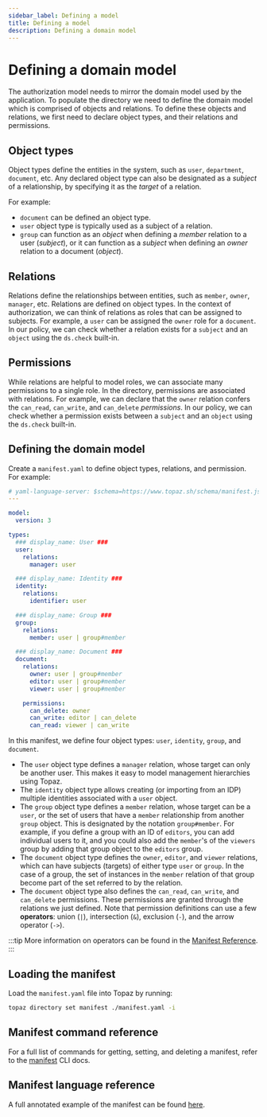 ```yaml
---
sidebar_label: Defining a model
title: Defining a model
description: Defining a domain model
---
```


# Defining a domain model

The authorization model needs to mirror the domain model used by the application. To populate the directory we need to define the domain model which is comprised of objects and relations. To define these objects and relations, we first need to declare object types, and their relations and permissions.

## Object types

Object types define the entities in the system, such as `user`, `department`, `document`, etc. Any declared object type can also be designated as a _subject_ of a relationship, by specifying it as the _target_ of a relation.

For example:
* `document` can be defined an object type.
* `user` object type is typically used as a subject of a relation.
* `group` can function as an _object_ when defining a _member_ relation to a user (_subject_), or it can function as a _subject_ when defining an _owner_ relation to a document (_object_).

## Relations

Relations define the relationships between entities, such as `member`, `owner`, `manager`, etc. Relations are defined on object types. In the context of authorization, we can think of relations as roles that can be assigned to subjects. For example, a `user` can be assigned the `owner` role for a `document`. In our policy, we can check whether a relation exists for a `subject` and an `object` using the `ds.check` built-in.

## Permissions

While relations are helpful to model roles, we can associate many permissions to a single role. In the directory, permissions are associated with relations. For example, we can declare that the `owner` relation confers the `can_read`, `can_write`, and `can_delete` _permissions_. In our policy, we can check whether a permission exists between a `subject` and an `object` using the `ds.check` built-in.

## Defining the domain model

Create a `manifest.yaml` to define object types, relations, and permission. For example:

```yaml
# yaml-language-server: $schema=https://www.topaz.sh/schema/manifest.json
---

model:
  version: 3

types:
  ### display_name: User ###
  user:
    relations:
      manager: user

  ### display_name: Identity ###
  identity:
    relations:
      identifier: user

  ### display_name: Group ###
  group:
    relations:
      member: user | group#member

  ### display_name: Document ###
  document:
    relations:
      owner: user | group#member
      editor: user | group#member
      viewer: user | group#member

    permissions:
      can_delete: owner
      can_write: editor | can_delete
      can_read: viewer | can_write
```

In this manifest, we define four object types: `user`, `identity`, `group`, and `document`.

* The `user` object type defines a `manager` relation, whose target can only be another user. This makes it easy to model management hierarchies using Topaz.
* The `identity` object type allows creating (or importing from an IDP) multiple identities associated with a `user` object.
* The `group` object type defines a `member` relation, whose target can be a `user`, or the set of users that have a `member` relationship from another `group` object.
  This is designated by the notation `group#member`. For example, if you define a group with an ID of `editors`, you can add individual users to it, and you could also add the `member`'s of the `viewers` group by adding that group object to the `editors` group.
* The `document` object type defines the `owner`, `editor`, and `viewer` relations, which can have subjects (targets) of either type `user` or `group`. In the case of a group, the set of instances in the `member` relation of that group become part of the set referred to by the relation.
* The `document` object type also defines the `can_read`, `can_write`, and `can_delete` permissions. These permissions are granted through the relations we just defined. Note that permission definitions can use a few **operators**: union (`|`), intersection (`&`), exclusion (`-`), and the arrow operator (`->`).

:::tip
More information on operators can be found in the [Manifest Reference](./manifest-reference.mdx#operators).
:::

## Loading the manifest

Load the `manifest.yaml` file into Topaz by running:

```sh
topaz directory set manifest ./manifest.yaml -i
```

## Manifest command reference

For a full list of commands for getting, setting, and deleting a manifest, refer to the [manifest](/docs/command-line-interface/topaz-cli/manifest.mdx) CLI docs.

## Manifest language reference

A full annotated example of the manifest can be found [here](./manifest-reference.mdx).

